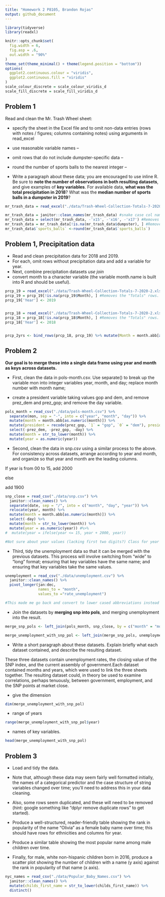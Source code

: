 ```yaml
---
title: "Homework 2 P8105, Brandon Rojas"
output: github_document
---
```


```r
library(tidyverse)
library(readxl)

knitr::opts_chunk$set(
  fig.width = 6,
  fig.asp = .6,
  out.width = "90%"
)
theme_set(theme_minimal() + theme(legend.position = "bottom"))
options(
  ggplot2.continuous.colour = "viridis",
  ggplot2.continuous.fill = "viridis"
)
scale_colour_discrete = scale_colour_viridis_d
scale_fill_discrete = scale_fill_viridis_d
```

## **Problem 1** 
Read and clean the Mr. Trash Wheel sheet:

* specify the sheet in the Excel file and to omit non-data entries (rows with notes / figures; columns containing notes) using arguments in read_excel 
* use reasonable variable names -- 
* omit rows that do not include dumpster-specific data -- 
* round the number of sports balls to the nearest integer  -- 


* Write a paragraph about these data; you are encouraged to use inline R. Be sure to **note the number of observations in both resulting datasets**, and give examples of **key variables**. For available data, **what was the total precipitation in 2018**? What was the **median number of sports balls in a dumpster in 2019**?

```r
mr_trash_data = read_excel("./data/Trash-Wheel-Collection-Totals-7-2020-2.xlsx", sheet = "Mr. Trash Wheel") #Header image on row 1 removed automatically?

mr_trash_data = janitor::clean_names(mr_trash_data) #snake case col names
mr_trash_data = select(mr_trash_data, -'x15', -'x16', -'x17') #Removes the comments and several unused empty columns
mr_trash_data = mr_trash_data[!is.na(mr_trash_data$dumpster), ] #Removes the "Totals" rows.
mr_trash_data$`sports_balls` <-round(mr_trash_data$`sports_balls`) 


```

## Problem 1, Precipitation data

* Read and clean precipitation data for 2018 and 2019. 
* For each, omit rows without precipitation data and add a variable for year. 
* Next, combine precipitation datasets *use join* 
* convert month to a character variable (the variable month.name is built into R and should be useful).  

```r
prcp_19 = read_excel("./data/Trash-Wheel-Collection-Totals-7-2020-2.xlsx", sheet = "2019 Precipitation", skip = 1)
prcp_19 = prcp_19[!is.na(prcp_19$Month), ] #Removes the "Totals" rows.
prcp_19['Year'] <- 2019


prcp_18 = read_excel("./data/Trash-Wheel-Collection-Totals-7-2020-2.xlsx", sheet = "2018 Precipitation", skip = 1)
prcp_18 = prcp_18[!is.na(prcp_18$Month), ] #Removes the "Totals" rows.
prcp_18['Year'] <- 2018


prcp_2yrs <- bind_rows(prcp_18, prcp_19) %>% mutate(Month = month.abb[as.numeric(Month)])

```


## **Problem 2**

**Our goal is to merge these into a single data frame using year and month as keys across datasets.**

* First, clean the data in pols-month.csv. Use separate() to break up the variable mon into integer variables year, month, and day; replace month number with month name; 

* create a president variable taking values gop and dem, and remove prez_dem and prez_gop; and remove the day variable. 

```r
pols_month = read_csv("./data/pols-month.csv") %>%
  separate(mon, sep = "-", into = c("year", "month", "day")) %>% 
  mutate(month = month.abb[as.numeric(month)]) %>%
  mutate(president = recode(prez_gop, `1` = "gop", `0` = "dem"), president = factor(president)) %>% 
  select(-prez_dem, -prez_gop, -day) %>%
  mutate(month = str_to_lower(month)) %>%
  mutate(year = as.numeric(year))

```

* Second, clean the data in snp.csv using a similar process to the above. For consistency across datasets, arrange according to year and month, and organize so that year and month are the leading columns.  


If year is from 00 to 15, add 2000

else

add 1900


```r
snp_close = read_csv("./data/snp.csv") %>%
  janitor::clean_names() %>%
  separate(date, sep = "/", into = c("month", "day", "year")) %>% 
  relocate(year, month) %>% 
  mutate(month = month.abb[as.numeric(month)]) %>% 
  select(-day) %>% 
  mutate(month = str_to_lower(month)) %>%
  mutate(year = as.numeric(year)) #%>%
#  mutate(year = ifelse(year <= 15, year + 2000, year))

#Not sure about year values (lacking first two digits?) Class for year is "character", but was "date" for prez data. Converted to numeric.

```

* Third, tidy the unemployment data so that it can be merged with the previous datasets. This process will involve switching from “wide” to “long” format; ensuring that key variables have the same name; and ensuring that key variables take the same values. 

```r
unemployment = read_csv("./data/unemployment.csv") %>%
  janitor::clean_names() %>%
  pivot_longer(jan:dec, 
               names_to = "month",
               values_to ="rate_unemployment")

#This made me go back and convert to lower cased abbreviations instead of using month.name as I could not find a way to convert from abb --> full name. 

```


* Join the datasets by **merging snp into pols**, and merging unemployment into the result.  

```r
merge_snp_pols <- left_join(pols_month, snp_close, by = c("month" = "month", "year" = "year")) # SNP closing data is gone due to the 2 digit year error.

merge_unemployment_with_snp_pol <- left_join(merge_snp_pols, unemployment, by = c("month" = "month", "year" = "year")) 
```

* Write a short paragraph about these datasets. Explain briefly what each dataset contained, and describe the resulting dataset.


These three datasets contain unemployment rates, the closing value of the SNP index, and the current assembly of government.Each dataset contained months and years, which were used to link the three sheets together. The resulting dataset could, in theory be used to examine correlations, perhaps tenuously, between government, employment, and the SNP points at market close.


* give the dimension
```r
dim(merge_unemployment_with_snp_pol)
```
* range of years
```r
range(merge_unemployment_with_snp_pol$year)
```

* names of key variables.
```r
head(merge_unemployment_with_snp_pol)
```

## **Problem 3** 
* Load and tidy the data.

* Note that, although these data may seem fairly well formatted initially, the names of a categorical predictor and the case structure of string variables changed over time; you’ll need to address this in your data cleaning.  

* Also, some rows seem duplicated, and these will need to be removed (hint: google something like “dplyr remove duplicate rows” to get started).  

* Produce a well-structured, reader-friendly table showing the rank in popularity of the name “Olivia” as a female baby name over time; this should have rows for ethnicities and columns for year.  

* Produce a similar table showing the most popular name among male children over time.  

* Finally, for male, white non-hispanic children born in 2016, produce a scatter plot showing the number of children with a name (y axis) against the rank in popularity of that name (x axis).  


```r
nyc_names = read_csv("./data/Popular_Baby_Names.csv") %>%
  janitor::clean_names() %>%
  mutate(childs_first_name = str_to_lower(childs_first_name)) %>%
  distinct()
  

```



